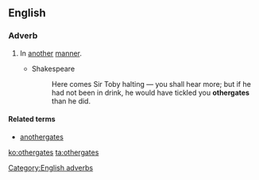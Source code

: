 ==English==

===Adverb===
{{en-adv|-}}

# {{obsolete}} In [[another]] [[manner]].
#* Shakespeare
#*: Here comes Sir Toby halting — you shall hear more; but if he had not been in drink, he would have tickled you '''othergates''' than he did.

====Related terms====
* [[anothergates]]

{{Webster 1913}}

[[Category:English adverbs]]

[[ko:othergates]]
[[ta:othergates]]